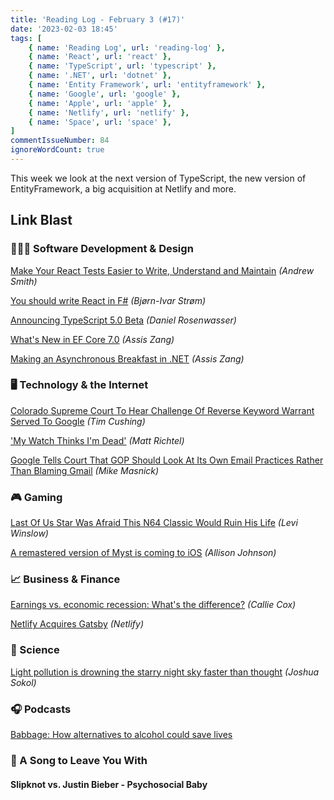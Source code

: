 ```yaml
---
title: 'Reading Log - February 3 (#17)'
date: '2023-02-03 18:45'
tags: [
    { name: 'Reading Log', url: 'reading-log' },
    { name: 'React', url: 'react' },
    { name: 'TypeScript', url: 'typescript' },
    { name: '.NET', url: 'dotnet' },
    { name: 'Entity Framework', url: 'entityframework' },
    { name: 'Google', url: 'google' },
    { name: 'Apple', url: 'apple' },
    { name: 'Netlify', url: 'netlify' },
    { name: 'Space', url: 'space' },
]
commentIssueNumber: 84
ignoreWordCount: true
---
```


This week we look at the next version of TypeScript, the new version of EntityFramework, a big acquisition at Netlify and more.

## Link Blast

### 👨🏼‍💻 Software Development & Design

[Make Your React Tests Easier to Write, Understand and Maintain](https://itnext.io/make-your-react-tests-easier-to-write-understand-and-maintain-9fa769381d62) *(Andrew Smith)*

[You should write React in F#](https://www.bekk.christmas/post/2022/20/you-should-write-react-in-fsharp) *(Bjørn-Ivar Strøm)*

[Announcing TypeScript 5.0 Beta](https://devblogs.microsoft.com/typescript/announcing-typescript-5-0-beta/) *(Daniel Rosenwasser)*

[What's New in EF Core 7.0](https://www.telerik.com/blogs/whats-new-ef-core-7.0) *(Assis Zang)*

[Making an Asynchronous Breakfast in .NET](https://www.telerik.com/blogs/making-asynchronous-breakfast-dotnet) *(Assis Zang)*

### 🖥 Technology & the Internet

[Colorado Supreme Court To Hear Challenge Of Reverse Keyword Warrant Served To Google](https://www.techdirt.com/2023/02/03/colorado-supreme-court-to-hear-challenge-of-reverse-keyword-warrant-served-to-google/) *(Tim Cushing)*

['My Watch Thinks I'm Dead'](https://www.nytimes.com/2023/02/03/health/apple-watch-911-emergency-call.html) *(Matt Richtel)*

[Google Tells Court That GOP Should Look At Its Own Email Practices Rather Than Blaming Gmail](https://www.techdirt.com/2023/02/03/google-tells-court-that-gop-should-look-at-its-own-email-practices-rather-than-blaming-gmail/) *(Mike Masnick)*

### 🎮 Gaming

[Last Of Us Star Was Afraid This N64 Classic Would Ruin His Life](https://kotaku.com/last-of-us-hbo-nick-offerman-bill-banjo-kazooie-n64-1850065488) *(Levi Winslow)*

[A remastered version of Myst is coming to iOS](https://www.theverge.com/2023/2/3/23583414/myst-mobile-ios-ipad-remastered-3d-cyan) *(Allison Johnson)*

### 📈 Business & Finance

[Earnings vs. economic recession: What's the difference?](https://www.etoro.com/en-us/news-and-analysis/market-insights/earnings-vs-economic-recession-whats-the-difference/) *(Callie Cox)*

[Netlify Acquires Gatsby](https://www.netlify.com/press/netlify-acquires-gatsby-inc-to-accelerate-adoption-of-composable-web-architectures/) *(Netlify)*

### 🔬 Science

[Light pollution is drowning the starry night sky faster than thought](https://www.science.org/content/article/light-pollution-drowning-starry-night-sky-faster-thought) *(Joshua Sokol)*

### 🎧 Podcasts

[Babbage: How alternatives to alcohol could save lives](https://www.economist.com/alcohol-pod)

### 🎵 A Song to Leave You With

#### Slipknot vs. Justin Bieber - Psychosocial Baby

<YouTubeEmbed
    id="kspPE9E1yGM"
    title="Slipknot vs. Justin Bieber - Psychosocial Baby"
/>